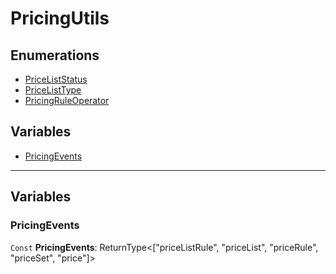 
# PricingUtils

## Enumerations

- [PriceListStatus](../PricingUtils/enums/utils.PricingUtils.PriceListStatus/page.mdx)
- [PriceListType](../PricingUtils/enums/utils.PricingUtils.PriceListType/page.mdx)
- [PricingRuleOperator](../PricingUtils/enums/utils.PricingUtils.PricingRuleOperator/page.mdx)

## Variables

- [PricingEvents](page.mdx#pricingevents)

___

## Variables

### PricingEvents

 `Const` **PricingEvents**: ReturnType&#60;["priceListRule", "priceList", "priceRule", "priceSet", "price"]&#62;
